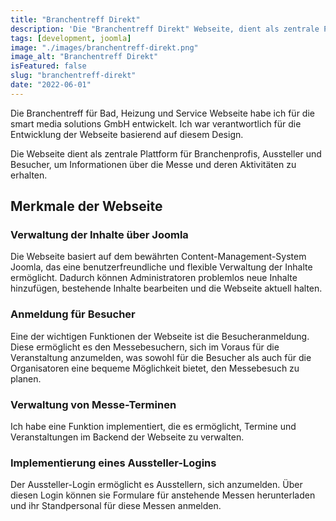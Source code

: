 ---
title: "Branchentreff Direkt"
description: 'Die "Branchentreff Direkt" Webseite, dient als zentrale Plattform für Branchenprofis, Aussteller und Besucher, um Informationen über die Messe und deren Aktivitäten zu erhalten.'
tags: [development, joomla]
image: "./images/branchentreff-direkt.png"
image_alt: "Branchentreff Direkt"
isFeatured: false
slug: "branchentreff-direkt"
date: "2022-06-01"
---


Die Branchentreff für Bad, Heizung und Service Webseite habe ich für die smart media solutions GmbH entwickelt. Ich war verantwortlich für die Entwicklung der Webseite basierend auf diesem Design.

Die Webseite dient als zentrale Plattform für Branchenprofis, Aussteller und Besucher, um Informationen über die Messe und deren Aktivitäten zu erhalten.

<ProjectDetails
  client="smart media solutions GmbH"
  handover="06/2022"
  services="HTML, SCSS, JavaScript, PHP, Joomla, MySQL"
  website="https://www.branchentreff-direkt.de/"
/>

## Merkmale der Webseite

### Verwaltung der Inhalte über Joomla

Die Webseite basiert auf dem bewährten Content-Management-System Joomla, das eine benutzerfreundliche und flexible Verwaltung der Inhalte ermöglicht. Dadurch können Administratoren problemlos neue Inhalte hinzufügen, bestehende Inhalte bearbeiten und die Webseite aktuell halten.

### Anmeldung für Besucher

Eine der wichtigen Funktionen der Webseite ist die Besucheranmeldung. Diese ermöglicht es den Messebesuchern, sich im Voraus für die Veranstaltung anzumelden, was sowohl für die Besucher als auch für die Organisatoren eine bequeme Möglichkeit bietet, den Messebesuch zu planen.

### Verwaltung von Messe-Terminen

Ich habe eine Funktion implementiert, die es ermöglicht, Termine und Veranstaltungen im Backend der Webseite zu verwalten.

### Implementierung eines Aussteller-Logins

Der Aussteller-Login ermöglicht es Ausstellern, sich anzumelden. Über diesen Login können sie Formulare für anstehende Messen herunterladen und ihr Standpersonal für diese Messen anmelden.
